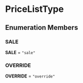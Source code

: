 
# PriceListType

## Enumeration Members

### SALE

 **SALE** = `"sale"`

### OVERRIDE

 **OVERRIDE** = `"override"`
